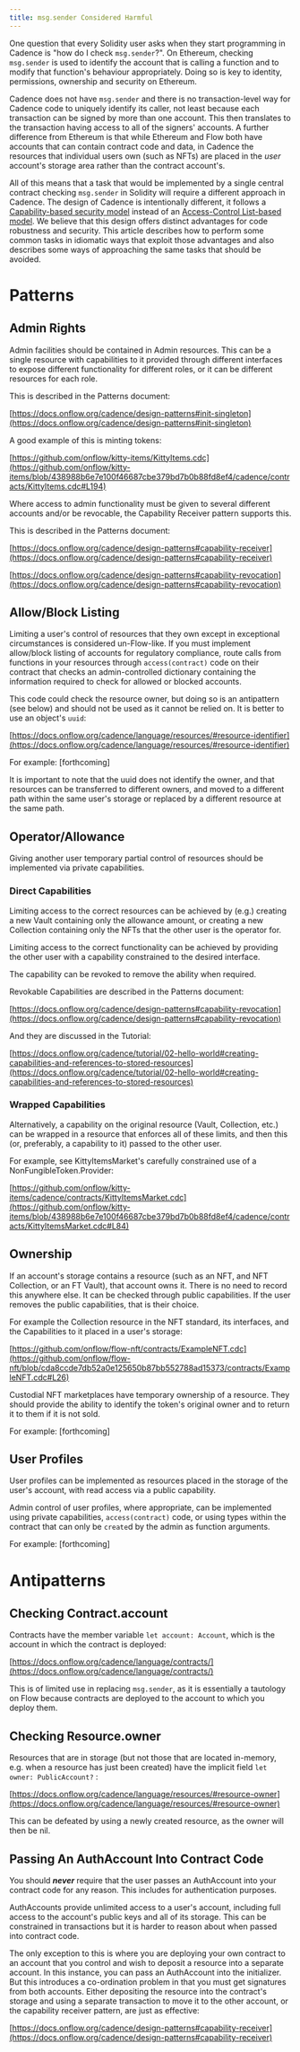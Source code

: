 ```yaml
---
title: msg․sender Considered Harmful
---
```


One question that every Solidity user asks when they start programming in Cadence is "how do I check `msg.sender`?". On Ethereum, checking `msg.sender` is used to identify the account that is calling a function and to modify that function's behaviour appropriately. Doing so is key to identity, permissions, ownership and security on Ethereum.

Cadence does not have `msg.sender` and there is no transaction-level way for Cadence code to uniquely identify its caller, not least because each transaction can be signed by more than one account. This then translates to the transaction having access to all of the signers' accounts. A further difference from Ethereum is that while Ethereum and Flow both have accounts that can contain contract code and data, in Cadence the resources that individual users own (such as NFTs) are placed in the *user* account's storage area rather than the contract account's.

All of this means that a task that would be implemented by a single central contract checking `msg.sender` in Solidity will require a different approach in Cadence. The design of Cadence is  intentionally different, it follows a [Capability-based security model](https://en.wikipedia.org/wiki/Capability-based_security) instead of an [Access-Control List-based model](https://en.wikipedia.org/wiki/Access-control_list). We believe that this design offers distinct advantages for code robustness and security. This article describes how to perform some common tasks in idiomatic ways that exploit those advantages and also describes some ways of approaching the same tasks that should be avoided.

# Patterns

## Admin Rights

Admin facilities should be contained in Admin resources. This can be a single resource with capabilities to it provided through different interfaces to expose different functionality for different roles, or it can be different resources for each role.

This is described in the Patterns document:

[https://docs.onflow.org/cadence/design-patterns#init-singleton](https://docs.onflow.org/cadence/design-patterns#init-singleton)

A good example of this is minting tokens:

[https://github.com/onflow/kitty-items/KittyItems.cdc](https://github.com/onflow/kitty-items/blob/438988b6e7e100f46687cbe379bd7b0b88fd8ef4/cadence/contracts/KittyItems.cdc#L194)

Where access to admin functionality must be given to several different accounts and/or be revocable, the Capability Receiver pattern supports this.

This is described in the Patterns document:

[https://docs.onflow.org/cadence/design-patterns#capability-receiver](https://docs.onflow.org/cadence/design-patterns#capability-receiver)

[https://docs.onflow.org/cadence/design-patterns#capability-revocation](https://docs.onflow.org/cadence/design-patterns#capability-revocation)

## Allow/Block Listing

Limiting a user's control of resources that they own except in exceptional circumstances is considered un-Flow-like. If you must implement allow/block listing of accounts for regulatory compliance, route calls from functions in your resources through `access(contract)` code on their contract that checks an admin-controlled dictionary containing the information required to check for allowed or blocked accounts.

This code could check the resource owner, but doing so is an antipattern (see below) and should not be used as it cannot be relied on. It is better to use an object's `uuid`:

[https://docs.onflow.org/cadence/language/resources/#resource-identifier](https://docs.onflow.org/cadence/language/resources/#resource-identifier)

For example: [forthcoming]

It is important to note that the uuid does not identify the owner, and that resources can be transferred to different owners, and moved to a different path within the same user's storage or replaced by a different resource at the same path.

## Operator/Allowance

Giving another user temporary partial control of resources should be implemented via private capabilities.

### Direct Capabilities

Limiting access to the correct resources can be achieved by (e.g.) creating a new Vault containing only the allowance amount, or creating a new Collection containing only the NFTs that the other user is the operator for.

Limiting access to the correct functionality can be achieved by providing the other user with a capability constrained to the desired interface.

The capability can be revoked to remove the ability when required.

Revokable Capabilities are described in the Patterns document:

[https://docs.onflow.org/cadence/design-patterns#capability-revocation](https://docs.onflow.org/cadence/design-patterns#capability-revocation)

And they are discussed in the Tutorial:

[https://docs.onflow.org/cadence/tutorial/02-hello-world#creating-capabilities-and-references-to-stored-resources](https://docs.onflow.org/cadence/tutorial/02-hello-world#creating-capabilities-and-references-to-stored-resources)

### Wrapped Capabilities

Alternatively, a capability on the original resource (Vault, Collection, etc.) can be wrapped in a resource that enforces all of these limits, and then this (or, preferably, a capability to it) passed to the other user.

For example, see KittyItemsMarket's carefully constrained use of a NonFungibleToken.Provider:

[https://github.com/onflow/kitty-items/cadence/contracts/KittyItemsMarket.cdc](https://github.com/onflow/kitty-items/blob/438988b6e7e100f46687cbe379bd7b0b88fd8ef4/cadence/contracts/KittyItemsMarket.cdc#L84)

## Ownership

If an account's storage contains a resource (such as an NFT, and NFT Collection, or an FT Vault), that account owns it. There is no need to record this anywhere else. It can be checked through public capabilities. If the user removes the public capabilities, that is their choice.

For example the Collection resource in the NFT standard, its interfaces, and the Capabilities to it placed in a user's storage:

[https://github.com/onflow/flow-nft/contracts/ExampleNFT.cdc](https://github.com/onflow/flow-nft/blob/cda8ccde7db52a0e125650b87bb552788ad15373/contracts/ExampleNFT.cdc#L26)

Custodial NFT marketplaces have temporary ownership of a resource. They should provide the ability to identify the token's original owner and to return it to them if it is not sold.

For example: [forthcoming]

## User Profiles

User profiles can be implemented as resources placed in the storage of the user's account, with read access via a public capability.

Admin control of user profiles, where appropriate, can be implemented using private capabilities, `access(contract)` code, or using types within the contract that can only be `create`d by the admin as function arguments.

For example: [forthcoming]

# Antipatterns

## Checking Contract.account

Contracts have the member variable `let account: Account`, which is the account in which the contract is deployed:

[https://docs.onflow.org/cadence/language/contracts/](https://docs.onflow.org/cadence/language/contracts/)

This is of limited use in replacing `msg.sender`, as it is essentially a tautology on Flow because contracts are deployed to the account to which you deploy them.

## Checking Resource.owner

Resources that are in storage (but not those that are located in-memory, e.g. when a resource has just been created) have the implicit field `let owner: PublicAccount?` :

[https://docs.onflow.org/cadence/language/resources/#resource-owner](https://docs.onflow.org/cadence/language/resources/#resource-owner)

This can be defeated by using a newly created resource, as the owner will then be nil.

## Passing An AuthAccount Into Contract Code

You should ***never*** require that the user passes an AuthAccount into your contract code for any reason. This includes for authentication purposes.

AuthAccounts provide unlimited access to a user's account, including full access to the account's public keys and all of its storage. This can be constrained in transactions but it is harder to reason about when passed into contract code.

The only exception to this is where you are deploying your own contract to an account that you control and wish to deposit a resource into a separate account. In this instance, you can pass an AuthAccount into the initializer. But this introduces a co-ordination problem in that you must get signatures from both accounts. Either depositing the resource into the contract's storage and using a separate transaction to move it to the other account, or the capability receiver pattern, are just as effective:

[https://docs.onflow.org/cadence/design-patterns#capability-receiver](https://docs.onflow.org/cadence/design-patterns#capability-receiver)
